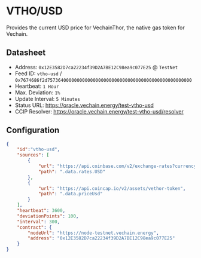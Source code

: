 # VTHO/USD

Provides the current USD price for VechainThor, the native gas token for Vechain.

## Datasheet

* Address: `0x12E3582D7ca22234f39D2A7BE12C98ea9c077E25` @ `TestNet`
* Feed ID: `vtho-usd` / `0x7674686f2d757364000000000000000000000000000000000000000000000000`
* Heartbeat: `1 Hour`
* Max. Deviation: `1%`
* Update Interval: `5 Minutes`
* Status URL: https://oracle.vechain.energy/test-vtho-usd
* CCIP Resolver: https://oracle.vechain.energy/test-vtho-usd/resolver


## Configuration

```json
{
    "id":"vtho-usd",
    "sources": [
        {
            "url": "https://api.coinbase.com/v2/exchange-rates?currency=VTHO",
            "path": ".data.rates.USD"
        },
        {
            "url": "https://api.coincap.io/v2/assets/vethor-token",
            "path": ".data.priceUsd"
        }
    ],
    "heartbeat": 3600,
    "deviationPoints": 100,
    "interval": 300,
    "contract": {
        "nodeUrl": "https://node-testnet.vechain.energy",
        "address": "0x12E3582D7ca22234f39D2A7BE12C98ea9c077E25"
    }
}
```